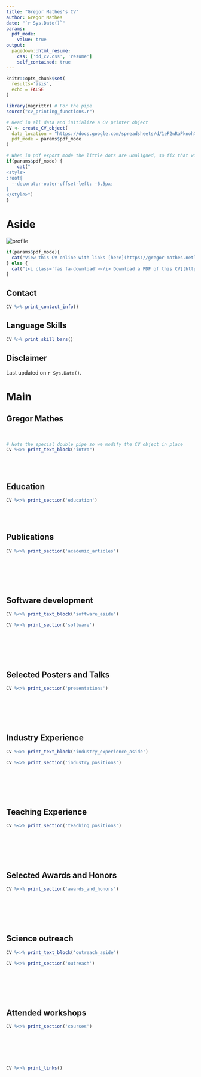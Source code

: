 ```yaml
---
title: "Gregor Mathes's CV"
author: Gregor Mathes
date: "`r Sys.Date()`"
params:
  pdf_mode:
    value: true
output:
  pagedown::html_resume:
    css: ['dd_cv.css', 'resume']
    self_contained: true
---
```


```r
knitr::opts_chunk$set(
  results='asis', 
  echo = FALSE
)

library(magrittr) # For the pipe
source("cv_printing_functions.r")

# Read in all data and initialize a CV printer object
CV <- create_CV_object(
  data_location = "https://docs.google.com/spreadsheets/d/1eF2wRaPknohXmXaRA1f9nfOarGwBhp--SqekUtclCww/edit#gid=917338460",  
  pdf_mode = params$pdf_mode
)

```


```r
# When in pdf export mode the little dots are unaligned, so fix that with some conditional CSS.
if(params$pdf_mode) {
    cat("
<style>
:root{
  --decorator-outer-offset-left: -6.5px;
}
</style>")
}
```


Aside
================================================================================

<img src="cropped_image_mathes.png" alt="profile">


```r
if(params$pdf_mode){
  cat("View this CV online with links [here](https://gregor-mathes.netlify.app/#cv)")
} else {
  cat("[<i class='fas fa-download'></i> Download a PDF of this CV](https://github.com/Ischi94/CV/blob/master/cv.pdf)")
}
```

Contact {#contact}
--------------------------------------------------------------------------------

```r
CV %>% print_contact_info()
```



Language Skills {#skills}
--------------------------------------------------------------------------------

```r
CV %>% print_skill_bars()
```



Disclaimer {#disclaimer}
--------------------------------------------------------------------------------

Last updated on `r Sys.Date()`.



Main
================================================================================

Gregor Mathes {#title}
--------------------------------------------------------------------------------
<br>  

```r
# Note the special double pipe so we modify the CV object in place
CV %<>% print_text_block("intro") 
``` 


<br>
<br>
  

Education {data-icon=graduation-cap data-concise=true}
--------------------------------------------------------------------------------

```r
CV %<>% print_section('education')
```  
  
 
<br> 
<br>



\newpage
Publications{data-icon=file}
--------------------------------------------------------------------------------

```r
CV %<>% print_section('academic_articles')

```  
  
<br>
<br>
<br>
<br>
  
Software development {data-icon=cloud}
--------------------------------------------------------------------------------

::: aside
```r
CV %<>% print_text_block('software_aside')
``` 
:::

```r
CV %<>% print_section('software') 
``` 
  
<br>
<br> 
<br> 
<br>
 
  

\newpage 
Selected Posters and Talks {data-icon=book}
--------------------------------------------------------------------------------

```r
CV %<>% print_section('presentations')
``` 
  
<br>
<br> 
<br> 
<br>

  
  
\newpage  
Industry Experience {data-icon=suitcase}
--------------------------------------------------------------------------------

::: aside

```r
CV %<>% print_text_block('industry_experience_aside')
```
:::

```r
CV %<>% print_section('industry_positions')
``` 

<br>
<br>
<br>
<br>


Teaching Experience {data-icon=chalkboard-teacher}
--------------------------------------------------------------------------------


```r
CV %<>% print_section('teaching_positions')
```  
  
<br>
<br> 
<br> 
<br>
  
  
 

\newpage
Selected Awards and Honors {data-icon=star}
--------------------------------------------------------------------------------

```r
CV %<>% print_section('awards_and_honors')
``` 


<br>
<br>
<br>
<br>
 

Science outreach {data-icon=comment}
--------------------------------------------------------------------------------

::: aside
```r
CV %<>% print_text_block('outreach_aside')
``` 
:::

```r
CV %<>% print_section('outreach')
```


<br>
<br>
<br>
<br>


Attended workshops {data-icon=chart-line}
--------------------------------------------------------------------------------

```r
CV %<>% print_section('courses')
```


<br> 
<br>
<br>
<br>


```r
CV %<>% print_links()
```

